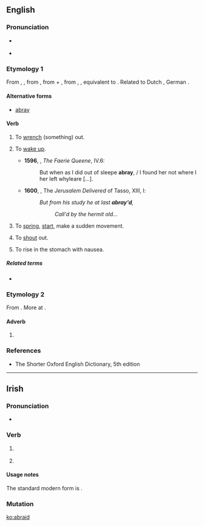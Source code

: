 ==English==

===Pronunciation===
* {{a|US}} {{IPA|/əˈbɹeɪd/}}
* {{homophones|lang=en|abrade}}

===Etymology 1===
From {{etyl|enm|en}} {{term|abraiden|lang=enm}}, {{term|abreiden||to start up, awake, move, reproach|lang=enm}}, from {{etyl|ang|en}} {{term/t|ang|ābreġdan||to move quickly, vibrate, draw, draw from, remove, unsheath, wrench, pull out, withdraw, take away, draw back, free from, draw up, raise, lift up, start up}}, from {{etyl|gem-pro|en}} {{term/t|gem-pro|*uz-||out}} + {{term/t|gem-pro|*bregdaną||to move, swing}}, from {{etyl|ine-pro|en}} {{term/t|ine-pro|*bhrēḱ-}}, {{term/t|ine-pro|*bhrēǵ-||to shine}}, equivalent to {{prefix|a|braid|lang=en}}. Related to Dutch {{term|breien||to knit|lang=nl}}, German {{term|bretten||to knit|lang=de}}.

====Alternative forms====
* [[abray]]

====Verb====
{{en-verb|abraids|abraiding|'''[[abraided]]''' or '''[[abraid]]'''}}

# {{context|transitive|obsolete|lang=en}} To [[wrench]] (something) out. {{defdate|10th-13th c.}}
# {{context|intransitive|obsolete|lang=en}} To [[wake up]]. {{defdate|11th-18th c.}}
#* '''1596''', {{w|Edmund Spenser}}, ''The Faerie Queene'', IV.6:
#*: But when as I did out of sleepe '''abray''', / I found her not where I her left whyleare […].
#* '''1600''', {{w|Edward Fairfax}}, The ''Jerusalem Delivered'' of Tasso, XIII, l:
#*: ''But from his study he at last '''abray'd''',''
#*:: ''Call'd by the hermit old...''
# {{context|intransitive|archaic|lang=en}} To [[spring]], [[start]], make a sudden movement. {{defdate|from 11th c.}}
# {{context|intransitive|transitive|obsolete|lang=en}} To [[shout]] out. {{defdate|15th-16th c.}}
# {{context|transitive|obsolete|lang=en}} To rise in the stomach with nausea. {{defdate|16th-19th c.}}

=====Related terms=====
* {{l/en|abray}}

===Etymology 2===
From {{etyl|enm|en}} {{term|abrede|lang=enm}}. More at {{l/en|abread}}.

====Adverb====
{{en-adv}}

# {{alternative form of|abread}}

===References===
* The Shorter Oxford English Dictionary, 5th edition

----

==Irish==

===Pronunciation===
* {{IPA|[ˈabˠɾˠədʲ]|lang=ga}}

===Verb===
{{head|ga|verb form}}

# {{context|archaic|Munster|lang=ga}} {{conjugation of|abair||3|p|pres|ind|dependent|lang=ga}}
# {{context|archaic|Munster|lang=ga}} {{conjugation of|abair||3|p|pres|sub|lang=ga}}

====Usage notes====
The standard modern form is {{term|[[deir]] [[siad]]|lang=ga}}.

===Mutation===
{{ga mut vowel}}

[[ko:abraid]]